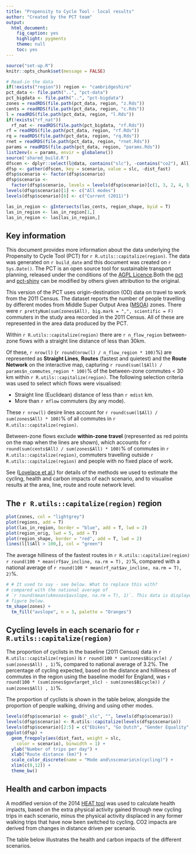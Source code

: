 ```yaml
---
title: "Propensity to Cycle Tool - local results"
author: "Created by the PCT team"
output:
  html_document:
    fig_caption: yes
    highlight: pygments
    theme: null
    toc: yes
---
```


<!--Anna suggested two places where we should change commutes to commuters - I wasn't 100% sure which these were so have left it. Slightly confusing as we are using 'commutes' to refer to OD pairs, whereas numbers of actual commutes by commuters will be higher...-->

```r
source("set-up.R")
knitr::opts_chunk$set(message = FALSE)

# Read-in the data
if(!exists("region")) region <- "cambridgeshire"
pct_data <- file.path("..", "pct-data")
pct_bigdata <- file.path("..", "pct-bigdata")
zones = readRDS(file.path(pct_data, region, "z.Rds"))
cents = readRDS(file.path(pct_data, region, "c.Rds"))
l = readRDS(file.path(pct_data, region, "l.Rds"))
if(!exists("rf_nat"))
  rf_nat <- readRDS(file.path(pct_bigdata, "rf.Rds"))
rf = readRDS(file.path(pct_data, region, "rf.Rds"))
rq = readRDS(file.path(pct_data, region, "rq.Rds"))
rnet = readRDS(file.path(pct_data, region, "rnet.Rds"))
params = readRDS(file.path(pct_data, region, "params.Rds"))
list2env(x = params, envir = globalenv())
source('shared_build.R')
dfscen <- dplyr::select(l@data, contains("slc"), -contains("co2"), All, olc = Bicycle, dist_fast)
dfsp <- gather(dfscen, key = scenario, value = slc, -dist_fast)
dfsp$scenario <- factor(dfsp$scenario)
dfsp$scenario <-
  factor(dfsp$scenario, levels = levels(dfsp$scenario)[c(1, 3, 2, 4, 5, 6)])
levels(dfsp$scenario)[1] <- c("All modes")
levels(dfsp$scenario)[6] <- c("Current (2011)")

las_in_region <- gIntersects(las_cents, region_shape, byid = T)
las_in_region <- las_in_region[1,]
las_in_region <- las[las_in_region,]
```

## Key information 

This document provides more information about the data underlying the Propensity to Cycle Tool (PCT) for `r R.utils::capitalize(region)`. The data was generated on `r build_date` and this document was created on `r Sys.Date()`. The PCT is an open source tool for sustainable transport planning, released under the conditions of the [AGPL Licence](https://www.gnu.org/licenses/agpl-3.0).Both the [pct](https://github.com/npct/pct) and [pct-shiny](https://github.com/npct/pct-shiny) can be modified by others given attribution to the original.

This version of the PCT uses origin-destination (OD) data on travel to work from the 2011 Census. The dataset reports the number of people travelling by different modes from Middle Super Output Area ([MSOA](https://data.gov.uk/dataset/middle-layer-super-output-areas-2001-to-middle-layer-super-output-areas-2011-to-local-authority)) zones. There were
`r prettyNum(sum(zones$All), big.mark = ",", scientific = F)`
commuters in the study area recorded in the 2011 Census.
All of these are represented in the area data produced by the PCT.  

<!-- as discussed can we please insert actual not rounded number-->

Within `r R.utils::capitalize(region)` there are `r n_flow_region` between-zone flows with a straight line distance of less than 30km.

<!-- Lines on the interactive map represent flows between zones within `r R.utils::capitalize(region)` that meet the selection criteria for visualisation: only lines less than `r mdist` km in straight line (Euclidean) distance and with at least `r mflow` commuters (by any mode) using it -->

Of these, `r nrow(l)` (`r round(nrow(l) / n_flow_region * 100)`%) are represented as **Straight Lines**, **Routes** (fastest and quietest) and the **Route Network** on the interactive map, capturing
`r round(sum(l$All) / params$n_commutes_region * 100)`%
of the between-zone commutes < 30 km within
`r R.utils::capitalize(region)`.
The following selection criteria was used to select which flows were visualised:

- Straight line (Euclidean) distance of less than 
`r mdist` km.
- More than `r mflow` commuters (by any mode).

These `r nrow(l)` desire lines account for
`r round(sum(l$All) / sum(zones$All) * 100)`% of all commutes in
`r R.utils::capitalize(region)`.

Between-zone flows exclude **within-zone travel** (represented as red points on the map when the lines are shown), which accounts for `r round(sum(cents$All) / sum(zones$All) * 100)`% of commutes in `r R.utils::capitalize(region)`, commuters travelling outside `r R.utils::capitalize(region)` and people with no fixed place of work.

See ([Lovelace et al.](http://arxiv.org/abs/1509.04425)) for details of the methods we used to estimate the cycling, health and carbon impacts of each scenario, and to visualise results at the area, line, route and route network level.

## The `r R.utils::capitalize(region)` region

<!-- Can we show hilliness by comparison to other areas?  -->

```r

plot(zones, col = "lightgrey")
plot(regions, add = T)
plot(las_in_region, border = "blue", add = T, lwd = 2)
plot(region_orig, lwd = 5, add = T)
plot(region_shape, border = "red", add = T, lwd = 2)
lines(l[l$All > 100,], col = "green")
```

The average hilliness of the fastest routes in
`r R.utils::capitalize(region)`
`r round(100 * mean(rf$av_incline, na.rm = T), 2)`%,
compared with a national average of
`r round(100 * mean(rf_nat$av_incline, na.rm = T), 2)`%.


```r
# # It used to say - see below. What to replace this with?
# compared with the national average of
# `r round(mean(ukmsoas$avslope, na.rm = T), 1)`. This data is displayed in the
# figure below.
tm_shape(zones) +
  tm_fill("avslope", n = 3, palette = "Oranges")
```

## Cycling levels in each scenario for `r R.utils::capitalize(region)`

The proportion of cyclists in the baseline (2011 Census) data in `r R.utils::capitalize(region)` is 
`r round(100 * sum(zones$Bicycle) / sum(zones$All) , 1)`%, compared to national average of 3.2%.
The percentage of cycling expected, based on the distance and hilliness of commutes in the region using the baseline model for England, was
`r round(100 * (sum(zones$govtarget_slc) - sum(zones$Bicycle)) / sum(zones$All) , 1)`%.

The proportion of cyclists is shown in the table below, alongside the proportion of people walking, driving and using other modes.


<!--As discussed with Anna - can we please have here a table for the whole region per scenario, using area-based data? This would look like the following
                              % cyclists  % walking % car drivers % all other modes
  Census 2011
  Government Target
  Gender Equity
  Go Dutch
  Ebikes
-->

<!--I think we either need to remove this graph or make clearer source of data - what is included? Are we including within zone-based trips?
-->
```r
levels(dfsp$scenario) <- gsub("_slc", "", levels(dfsp$scenario))
levels(dfsp$scenario) <- R.utils::capitalize(levels(dfsp$scenario))
levels(dfsp$scenario)[2:5] = c("Ebikes", "Go Dutch", "Gender Equality", "Government Target")
ggplot(dfsp) +
  geom_freqpoly(aes(dist_fast, weight = slc,
    color = scenario), binwidth = 1) +
  ylab("Number of trips per day") +
  xlab("Route distance (km)") +
  scale_color_discrete(name = "Mode and\nscenario\n(cycling)") +
  xlim(c(0,12)) +
  theme_bw()

```

## Health and carbon impacts

A modified
version of the 2014 [HEAT tool](http://www.euro.who.int/en/health-topics/environment-and-health/Transport-and-health/publications/2011/health-economic-assessment-tools-heat-for-walking-and-for-cycling.-methodology-and-user-guide.-economic-assessment-of-transport-infrastructure-and-policies.-2014-update)
was used to calculate health impacts, based on the extra physical activity gained through new cycling trips in each scenario, minus the physical activity displaced in any former walking trips that have now been switched to cycling. CO2 impacts are derived from changes in distance driven per scenario.

The table below illustrates the health and carbon impacts of the different scenarios.

<!-- please create table below.

Scenario      Comparison                  Mortality Impacts                        Change in MTCO2e/year
                              Change in deaths/yr Value of change (£, millions)
Census 2011  'No Cyclists'
Govt Target 'No Cyclists'
            Census 2011
Gender equity 'No Cyclists'
            Census 2011
Go Dutch 'No Cyclists'
            Census 2011
Ebikes 'No Cyclists'
            Census 2011-->

